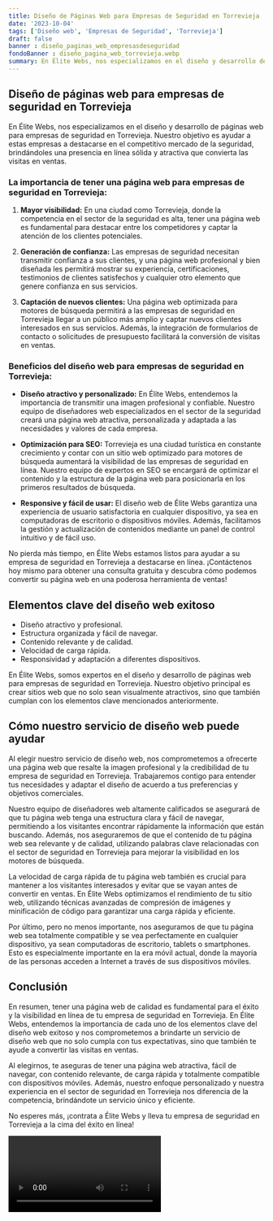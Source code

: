 ```yaml
---
title: Diseño de Páginas Web para Empresas de Seguridad en Torrevieja
date: '2023-10-04'
tags: ['Diseño web', 'Empresas de Seguridad', 'Torrevieja']
draft: false
banner : diseño_paginas_web_empresasdeseguridad
fondoBanner : diseño_pagina_web_torrevieja.webp
summary: En Élite Webs, nos especializamos en el diseño y desarrollo de páginas web para empresas de seguridad en Torrevieja. Nuestro objetivo es ayudar a estas empresas a destacarse en el competitivo mercado de la seguridad, brindándoles una presencia en línea sólida y atractiva que convierta las visitas en ventas.
---
```


## Diseño de páginas web para empresas de seguridad en Torrevieja

En Élite Webs, nos especializamos en el diseño y desarrollo de páginas web para empresas de seguridad en Torrevieja. Nuestro objetivo es ayudar a estas empresas a destacarse en el competitivo mercado de la seguridad, brindándoles una presencia en línea sólida y atractiva que convierta las visitas en ventas.

### La importancia de tener una página web para empresas de seguridad en Torrevieja:

1. **Mayor visibilidad:** En una ciudad como Torrevieja, donde la competencia en el sector de la seguridad es alta, tener una página web es fundamental para destacar entre los competidores y captar la atención de los clientes potenciales.

2. **Generación de confianza:** Las empresas de seguridad necesitan transmitir confianza a sus clientes, y una página web profesional y bien diseñada les permitirá mostrar su experiencia, certificaciones, testimonios de clientes satisfechos y cualquier otro elemento que genere confianza en sus servicios.

3. **Captación de nuevos clientes:** Una página web optimizada para motores de búsqueda permitirá a las empresas de seguridad en Torrevieja llegar a un público más amplio y captar nuevos clientes interesados en sus servicios. Además, la integración de formularios de contacto o solicitudes de presupuesto facilitará la conversión de visitas en ventas.

### Beneficios del diseño web para empresas de seguridad en Torrevieja:

- **Diseño atractivo y personalizado:** En Élite Webs, entendemos la importancia de transmitir una imagen profesional y confiable. Nuestro equipo de diseñadores web especializados en el sector de la seguridad creará una página web atractiva, personalizada y adaptada a las necesidades y valores de cada empresa.

- **Optimización para SEO:** Torrevieja es una ciudad turística en constante crecimiento y contar con un sitio web optimizado para motores de búsqueda aumentará la visibilidad de las empresas de seguridad en línea. Nuestro equipo de expertos en SEO se encargará de optimizar el contenido y la estructura de la página web para posicionarla en los primeros resultados de búsqueda.

- **Responsive y fácil de usar:** El diseño web de Élite Webs garantiza una experiencia de usuario satisfactoria en cualquier dispositivo, ya sea en computadoras de escritorio o dispositivos móviles. Además, facilitamos la gestión y actualización de contenidos mediante un panel de control intuitivo y de fácil uso.

No pierda más tiempo, en Élite Webs estamos listos para ayudar a su empresa de seguridad en Torrevieja a destacarse en línea. ¡Contáctenos hoy mismo para obtener una consulta gratuita y descubra cómo podemos convertir su página web en una poderosa herramienta de ventas!

<GifSeo />

<Cta />

## Elementos clave del diseño web exitoso

- Diseño atractivo y profesional.
- Estructura organizada y fácil de navegar.
- Contenido relevante y de calidad.
- Velocidad de carga rápida.
- Responsividad y adaptación a diferentes dispositivos.

En Élite Webs, somos expertos en el diseño y desarrollo de páginas web para empresas de seguridad en Torrevieja. Nuestro objetivo principal es crear sitios web que no solo sean visualmente atractivos, sino que también cumplan con los elementos clave mencionados anteriormente.

## Cómo nuestro servicio de diseño web puede ayudar

Al elegir nuestro servicio de diseño web, nos comprometemos a ofrecerte una página web que resalte la imagen profesional y la credibilidad de tu empresa de seguridad en Torrevieja. Trabajaremos contigo para entender tus necesidades y adaptar el diseño de acuerdo a tus preferencias y objetivos comerciales.

Nuestro equipo de diseñadores web altamente calificados se asegurará de que tu página web tenga una estructura clara y fácil de navegar, permitiendo a los visitantes encontrar rápidamente la información que están buscando. Además, nos aseguraremos de que el contenido de tu página web sea relevante y de calidad, utilizando palabras clave relacionadas con el sector de seguridad en Torrevieja para mejorar la visibilidad en los motores de búsqueda.

La velocidad de carga rápida de tu página web también es crucial para mantener a los visitantes interesados y evitar que se vayan antes de convertir en ventas. En Élite Webs optimizamos el rendimiento de tu sitio web, utilizando técnicas avanzadas de compresión de imágenes y minificación de código para garantizar una carga rápida y eficiente.

Por último, pero no menos importante, nos aseguramos de que tu página web sea totalmente compatible y se vea perfectamente en cualquier dispositivo, ya sean computadoras de escritorio, tablets o smartphones. Esto es especialmente importante en la era móvil actual, donde la mayoría de las personas acceden a Internet a través de sus dispositivos móviles.

## Conclusión

En resumen, tener una página web de calidad es fundamental para el éxito y la visibilidad en línea de tu empresa de seguridad en Torrevieja. En Élite Webs, entendemos la importancia de cada uno de los elementos clave del diseño web exitoso y nos comprometemos a brindarte un servicio de diseño web que no solo cumpla con tus expectativas, sino que también te ayude a convertir las visitas en ventas.

Al elegirnos, te aseguras de tener una página web atractiva, fácil de navegar, con contenido relevante, de carga rápida y totalmente compatible con dispositivos móviles. Además, nuestro enfoque personalizado y nuestra experiencia en el sector de seguridad en Torrevieja nos diferencia de la competencia, brindándote un servicio único y eficiente.

No esperes más, ¡contrata a Élite Webs y lleva tu empresa de seguridad en Torrevieja a la cima del éxito en línea!

<Video />

<CtaBot job='Empresas de Seguridad' city='Torrevieja'/>

<Gmaps query='Torrevieja+españa+maps' />